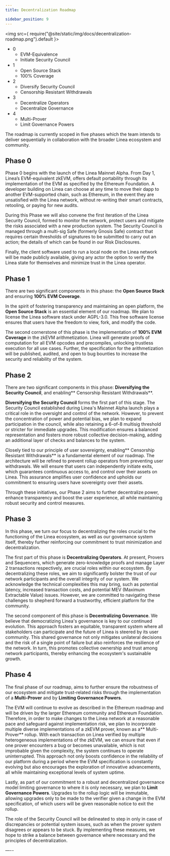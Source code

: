 ```yaml
---
title: Decentralization Roadmap

sidebar_position: 9
---
```


<img
  src={
    require("@site/static/img/docs/decentralization-roadmap.png").default
  }></img>
<br />

- 0
  - EVM-Equivalence
  - Initiate Security Council
- 1
  - Open Source Stack
  - 100% Coverage
- 2
  - Diversify Security Council
  - Censorship Resistant Withdrawals
- 3
  - Decentralize Operators
  - Decentralize Governance
- 4
  - Multi-Prover
  - Limit Governance Powers

The roadmap is currently scoped in five phases which the team intends to deliver sequentially in collaboration with the broader Linea ecosystem and community.

## Phase 0

Phase 0 begins with the launch of the Linea Mainnet Alpha. From Day 1, Linea’s EVM-equivalent zkEVM, offers default portability through its implementation of the EVM as specified by the Ethereum Foundation. A developer building on Linea can choose at any time to move their dapp to another EVM-supported chain, such as Ethereum, in the event they are unsatisfied with the Linea network, without re-writing their smart contracts, retooling, or paying for new audits.

During this Phase we will also convene the first iteration of the Linea Security Council, formed to monitor the network, protect users and mitigate the risks associated with a new production system. The Security Council is managed through a multi-sig Safe (formerly Gnosis Safe) contract that requires certain thresholds of signatures to be submitted to carry out an action; the details of which can be found in our Risk Disclosures.

Finally, the client software used to run a local node on the Linea network will be made publicly available, giving any actor the option to verify the Linea state for themselves and minimize trust in the Linea operator.

## Phase 1

There are two significant components in this phase: the **Open Source Stack** and ensuring **100% EVM Coverage**.

In the spirit of fostering transparency and maintaining an open platform, the **Open Source Stack** is an essential element of our roadmap. We plan to license the Linea software stack under AGPL-3.0. This free software license ensures that users have the freedom to view, fork, and modify the code.

The second cornerstone of this phase is the implementation of **100% EVM Coverage** in the zkEVM arithmetization. Linea will generate proofs of computation for all EVM opcodes and precompiles, unlocking trustless execution for all use cases. Further, the specification for the arithmetization will be published, audited, and open to bug bounties to increase the security and reliability of the system.

## Phase 2

There are two significant components in this phase: **Diversifying the Security Council**, and enabling** Censorship Resistant Withdrawals**.

**Diversifying the Security Council** forms the first part of this stage. The Security Council established during Linea's Mainnet Alpha launch plays a critical role in the oversight and control of the network. However, to prevent the concentration of power and potential bias, we plan to expand participation in the council, while also retaining a 6-of-8 multisig threshold or stricter for immediate upgrades. This modification ensures a balanced representation and fosters more robust collective decision-making, adding an additional layer of checks and balances to the system.

Closely tied to our principle of user sovereignty, enabling** Censorship Resistant Withdrawals** is a fundamental element of our roadmap. The architecture will be refined to prevent rollup operators from preventing user withdrawals. We will ensure that users can independently initiate exits, which guarantees continuous access to, and control over their assets on Linea. This assurance amplifies user confidence and upholds our commitment to ensuring users have sovereignty over their assets.

Through these initiatives, our Phase 2 aims to further decentralize power, enhance transparency and boost the user experience, all while maintaining robust security and control measures.

## Phase 3

In this phase, we turn our focus to decentralizing the roles crucial to the functioning of the Linea ecosystem, as well as our governance system itself, thereby further reinforcing our commitment to trust minimization and decentralization.

The first part of this phase is **Decentralizing Operators**. At present, Provers and Sequencers, which generate zero-knowledge proofs and manage Layer 2 transactions respectively, are crucial roles within our ecosystem. By decentralizing these roles, we aim to significantly bolster the trust of our network participants and the overall integrity of our system. We acknowledge the technical complexities this may bring, such as potential latency, increased transaction costs, and potential MEV (Maximum Extractable Value) issues. However, we are committed to navigating these challenges to shepherd forward a trustworthy, efficient platform for the community.

The second component of this phase is **Decentralizing Governance**. We believe that democratizing Linea's governance is key to our continued evolution. This approach fosters an equitable, transparent system where all stakeholders can participate and the future of Linea is steered by its user community. This shared governance not only mitigates unilateral decisions and the risk of a single point of failure but also reinforces the resilience of the network. In turn, this promotes collective ownership and trust among network participants, thereby enhancing the ecosystem's sustainable growth.

## Phase 4

The final phase of our roadmap, aims to further ensure the robustness of our ecosystem and mitigate trust-related risks through the implementation of a **Multi-Prover** and by **Limiting Governance Powers**.

The EVM will continue to evolve as described in the Ethereum roadmap and will be driven by the larger Ethereum community and Ethereum Foundation. Therefore, in order to make changes to the Linea network at a reasonable pace and safeguard against implementation risk, we plan to incorporate multiple diverse implementations of a zkEVM prover, known as a** Multi-Prover** rollup. With each transaction on Linea verified by multiple heterogeneous implementations of the zkEVM, we can ensure that even if one prover encounters a bug or becomes unavailable, which is not improbable given the complexity, the system continues to operate uninterrupted. This approach not only boosts confidence in the reliability of our platform during a period where the EVM specification is constantly evolving but also encourages the exploration of innovative advancements, all while maintaining exceptional levels of system uptime.

Lastly, as part of our commitment to a robust and decentralized governance model limiting governance to where it is only necessary, we plan to **Limit Governance Powers**. Upgrades to the rollup logic will be immutable, allowing upgrades only to be made to the verifier given a change in the EVM specification, of which users will be given reasonable notice to exit the rollup.

The role of the Security Council will be delineated to step in only in case of discrepancies or potential system issues, such as when the prover system disagrees or appears to be stuck. By implementing these measures, we hope to strike a balance between governance where necessary and the principles of decentralization.

—--
